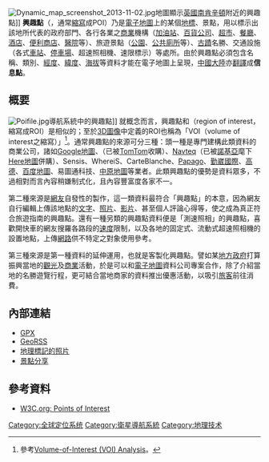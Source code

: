 {{refimprove|time=2014-09-17T13:49:36+00:00}}
[[File:Dynamic_map_screenshot_2013-11-02.jpg|thumb]]地圖顯示[[英國|英國]][[南肯辛頓|南肯辛頓]]附近的興趣點]]
'''興趣點'''（{{lang-en|point of interest}}，通常[[縮寫|縮寫]]成POI）乃是[[電子地圖|電子地圖]]上的某個[[地標|地標]]、景點，用以標示出該地所代表的政府部門、各行各業之[[商業|商業]]機構（[[加油站|加油站]]、[[百貨公司|百貨公司]]、[[超市|超市]]、[[餐廳|餐廳]]、[[酒店|酒店]]、[[便利商店|便利商店]]、[[醫院|醫院]]等）、旅遊景點（[[公園|公園]]、[[公共廁所|公共廁所]]等）、[[古蹟|古蹟]]名勝、交通設施（各式[[車站|車站]]、[[停車場|停車場]]、超速照相機、速限標示）等處所。由於興趣點必須包含名稱、類別、[[經度|經度]]、[[緯度|緯度]]、[[海拔|海拔]]等資料才能在電子地圖上呈現，[[中國大陸|中國大陸]]亦[[翻譯|翻譯]]成'''信息點'''。

== 概要 ==
[[File:Poifile.jpg|thumb]]導航系統中的興趣點]]
就概念而言，興趣點和{{link-en|感興趣區域|Region of interest}}（region of interest，縮寫成ROI）是相似的；至於[[三维计算机图形|3D圖像]]中定義的ROI也稱為「VOI（volume of interest之縮寫）」<ref>參考{{en}}[http://www.pmod.com/files/download/v31/doc/pbas/640.htm Volume-of-Interest (VOI) Analysis]。</ref>。通常興趣點的來源可分三種：頭一種是專門建構此類資料的商業公司，諸如[[Google地圖|Google地圖]]、{{link-en|Tele Atlas|Tele Atlas}}（已被[[TomTom|TomTom]]收購）、[[Navteq|Navteq]]（已被[[諾基亞|諾基亞]]麾下[[Here地圖|Here地圖]]併購）、Sensis、WhereiS、CarteBlanche、[[研勤科技|Papago]]、[[導航王|勤崴國際]]、[[高德软件|高德]]、[[百度地圖|百度地圖]]、易圖通科技、[[中原地圖|中原地圖]]等業者。此類興趣點的優勢是資料眾多，不過相對而言內容稍嫌制式化，且內容豐富度各家不一。

第二種來源是[[网民|網友]]自發性的製作，這一類資料最符合「興趣點」的本意，因為網友自行編輯上傳該地點的[[文字|文字]]、[[照片|照片]]、[[视频|影片]]、甚至個人評論心得等，使之成為真正符合旅遊指南的興趣點。還有一種另類的興趣點資料便是「測速照相」的興趣點，喜歡開快車的網友搜羅各路段的[[速度|速度]]限制，以及各地的固定式、流動式超速照相機的設置地點，上傳[[互联网|網路]]供不特定之對象使用參考。

第三種來源是第一種資料的延伸運用，也就是客製化興趣點。譬如某[[地方政府|地方政府]]打算振興當地的[[觀光|觀光]]及[[商業|商業]]活動，於是可以和[[電子地圖|電子地圖]]資料公司專案合作，除了介紹當地的名勝遊覽行程，更可結合當地商家的資料推出優惠活動，以吸引[[旅游|旅客]]前往消費。

== 內部連結 ==
* [[GPX|GPX]]
* [[GeoRSS|GeoRSS]]
* [[地理標記的照片|地理標記的照片]]
* [[景點分享|景點分享]]

== 參考資料 ==
 {{reflist}}
* {{en}}[http://www.w3.org/2010/POI/wiki/Main_Page W3C.org: Points of Interest]

[[Category:全球定位系统|Category:全球定位系统]]
[[Category:衛星導航系統|Category:衛星導航系統]]
[[Category:地理技术|Category:地理技术]]